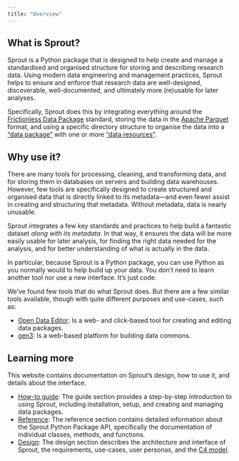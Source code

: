 ```yaml
---
title: "Overview"
---
```


## What is Sprout?

Sprout is a Python package that is designed to help create and manage a
standardised and organised structure for storing and describing research data.
Using modern data
engineering and management practices, Sprout helps to ensure and enforce that
research data are well-designed, discoverable, well-documented, and
ultimately more (re)usable for later analyses.

Specifically, Sprout does this by integrating everything around the
[Frictionless Data
Package](https://decisions.seedcase-project.org/why-frictionless-data/)
standard, storing the data in the [Apache
Parquet](https://decisions.seedcase-project.org/why-parquet/) format,
and using a specific directory structure to organise the data into a
["data package"](/docs/glossary.qmd) with one or more ["data
resources"](/docs/glossary.qmd).

## Why use it?

There are many tools for processing, cleaning, and transforming data, and
for storing them in databases on servers and building data warehouses.
However, few tools are specifically designed to create
structured and organised data that is directly linked to its
metadata---and even fewer assist in creating and structuring that
metadata. Without metadata, data is nearly unusable.

Sprout integrates a few key standards and practices to help build a
fantastic dataset *along with its metadata*. In that way, it ensures the
data will be more easily usable for later analysis, for finding the
right data needed for the analysis, and for better understanding of what
is actually in the data.

In particular, because Sprout is a Python package, you can use Python as
you normally would to help build up your data. You don't need to
learn another tool nor use a new interface. It's just code.

We've found few tools that do what Sprout does.
But there are a few similar tools available, though with quite different
purposes and use-cases, such as:

-   [Open Data Editor](https://opendataeditor.okfn.org/): Is a web- and
    click-based tool for creating and editing data packages.
-   [gen3](https://gen3.org/): Is a web-based platform for building data
    commons.

## Learning more

This website contains documentation on Sprout's design, how to use it,
and details about the interface.

-   [How-to guide](/docs/guide/index.qmd): The guide section provides a
    step-by-step introduction to using Sprout, including installation,
    setup, and creating and managing data packages.
-   [Reference](/docs/reference/index.qmd): The reference section
    contains detailed information about the Sprout Python Package API,
    specifically the documentation of individual classes, methods, and
    functions.
-   [Design](/docs/design/index.qmd): The design section describes the
    architecture and interface of Sprout, the requirements, use-cases,
    user personas, and the [C4 model](https://c4model.com/).

